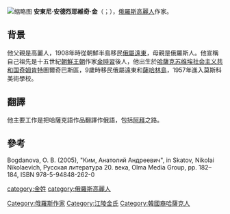 [[File:Kim,_Anatoli.JPG|缩略图]]
'''安東尼·安德烈耶維奇·金'''（{{lang-ru|Анато́лий Андре́евич Ким}}；{{bd|1939年|6月15日}}），[[俄羅斯|俄羅斯]][[高麗人|高麗人]]作家。

==背景==
他父親是高麗人，1908年時從朝鮮半島移民[[俄屬遠東|俄屬遠東]]，母親是俄羅斯人。他宣稱自己祖先是十五世紀[[朝鮮王朝|朝鮮王朝]]作家[[金時習|金時習]]後人，他出生於[[哈薩克苏维埃社会主义共和国|哈薩克苏维埃社会主义共和国]][[奇姆肯特|奇姆肯特]]圖爾奇巴斯區，9歲時移民俄屬遠東和[[薩哈林島|薩哈林島]]，1957年進入莫斯科美術學校。

==翻譯==
他主要工作是把哈薩克語作品翻譯作俄語，包括[[阿拜·庫南巴耶夫|阿拜]]之路。

==參考==
Bogdanova, O. B. (2005), "Ким, Анатолий Андреевич", in Skatov, Nikolai Nikolaevich, Русская литература 20. века, Olma Media Group, pp. 182–184, ISBN 978-5-94848-262-0

{{DEFAULTSORT:Kim, Anatoli}}
[[category:金姓|category:金姓]]
[[category:俄羅斯高麗人|category:俄羅斯高麗人]]
[[Category:俄羅斯作家|Category:俄羅斯作家]]
[[Category:江陵金氏|Category:江陵金氏]]
[[Category:韓國裔哈薩克人|Category:韓國裔哈薩克人]]
